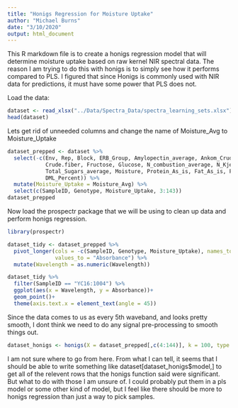 ```yaml
---
title: "Honigs Regression for Moisture Uptake"
author: "Michael Burns"
date: "3/10/2020"
output: html_document
---
```


This R markdown file is to create a honigs regression model that will determine moisture uptake based on raw kernel NIR spectral data.  The reason I am trying to do this with honigs is to simply see how it performs compared to PLS. I figured that since Honigs is commonly used with NIR data for predictions, it must have some power that PLS does not.

Load the data:
```r
dataset <- read_xlsx("../Data/Spectra_Data/spectra_learning_sets.xlsx")
head(dataset)
```

Lets get rid of unneeded columns and change the name of Moisture_Avg to Moisture_Uptake
```r
dataset_prepped <- dataset %>%
  select(-c(Env, Rep, Block, ERB_Group, Amylopectin_average, Ankom_Crude_Fiber_average, Ash, Crude.fat, 
            Crude.fiber, Fructose, Glucose, N_combustion_average, N_Kjeltec_average, Sucrose_average,
            Total_Sugars_average, Moisture, Protein_As_is, Fat_As_is, Fiber_As_is, Ash_As_is, Starch_As_is,
            DML_Percent)) %>%
  mutate(Moisture_Uptake = Moisture_Avg) %>%
  select(c(SampleID, Genotype, Moisture_Uptake, 3:143))
dataset_prepped
```

Now load the prospectr package that we will be using to clean up data and perform honigs regression.
```r
library(prospectr)
```

```r
dataset_tidy <- dataset_prepped %>%
  pivot_longer(cols = -c(SampleID, Genotype, Moisture_Uptake), names_to = "Wavelength", 
               values_to = "Absorbance") %>%
  mutate(Wavelength = as.numeric(Wavelength)) 

dataset_tidy %>%
  filter(SampleID == "YC16:1004") %>%
  ggplot(aes(x = Wavelength, y = Absorbance))+
  geom_point()+
  theme(axis.text.x = element_text(angle = 45))
```

Since the data comes to us as every 5th waveband, and looks pretty smooth, I dont think we need to do any signal pre-processing to smooth things out.

```r
dataset_honigs <- honigs(X = dataset_prepped[,c(4:144)], k = 100, type = "A")
```

I am not sure where to go from here.  From what I can tell, it seems that I should be able to write something like dataset[dataset_honigs$model,] to get all of the relevent rows that the honigs function said were significant.  But what to do with those I am unsure of.  I could probably put them in a pls model or some other kind of model, but I feel like there should be more to honigs regression than just a way to pick samples.





